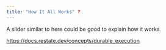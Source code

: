 ```yaml
---
title: "How It All Works" ?
---
```


A slider similar to here could be good to explain how it works

https://docs.restate.dev/concepts/durable_execution